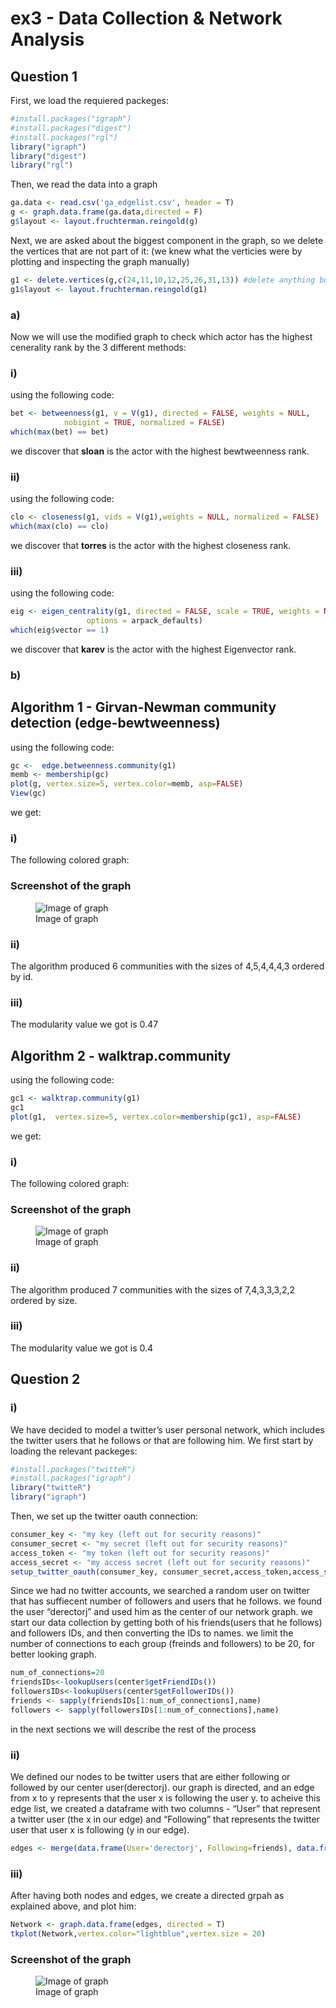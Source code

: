 # ex3 - Data Collection & Network Analysis

## Question 1

First, we load the requiered packeges:

```r
#install.packages("igraph")
#install.packages("digest")
#install.packages("rgl")
library("igraph")
library("digest")
library("rgl")
```

Then, we read the data into a graph

```r
ga.data <- read.csv('ga_edgelist.csv', header = T)
g <- graph.data.frame(ga.data,directed = F)
g$layout <- layout.fruchterman.reingold(g)
```

Next, we are asked about the biggest component in the graph, so we delete the vertices that are not part of it:
(we knew what the verticies were by plotting and inspecting the graph manually)

```r
g1 <- delete.vertices(g,c(24,11,10,12,25,26,31,13)) #delete anything but the biggest component
g1$layout <- layout.fruchterman.reingold(g1)
```
### a)

Now we will use the modified graph to check which actor has the highest cenerality rank by the 3 different methods:

### i)

using the following code:

```r
bet <- betweenness(g1, v = V(g1), directed = FALSE, weights = NULL,
            nobigint = TRUE, normalized = FALSE)
which(max(bet) == bet)
```
we discover that **sloan** is the actor with the highest bewtweenness rank.

### ii)

using the following code:

```r
clo <- closeness(g1, vids = V(g1),weights = NULL, normalized = FALSE)
which(max(clo) == clo)
```
we discover that **torres** is the actor with the highest closeness rank.

### iii)

using the following code:

```r
eig <- eigen_centrality(g1, directed = FALSE, scale = TRUE, weights = NULL,
                 options = arpack_defaults)
which(eig$vector == 1)
```
we discover that **karev** is the actor with the highest Eigenvector rank.

### b)

## Algorithm 1 - Girvan-Newman community detection (edge-bewtweenness)

using the following code:

```r
gc <-  edge.betweenness.community(g1)
memb <- membership(gc)
plot(g, vertex.size=5, vertex.color=memb, asp=FALSE)
View(gc)
```
we get:

### i)

The following colored graph:

### Screenshot of the graph
![Image of graph](https://github.com/ofir-cohen/ex3/blob/master/images/gc_colored_graph.PNG)

### ii) 

The algorithm produced 6 communities with the sizes of 4,5,4,4,4,3 ordered by id.

### iii) 

The modularity value we got is 0.47

## Algorithm 2 - walktrap.community

using the following code:

```r
gc1 <- walktrap.community(g1)
gc1
plot(g1,  vertex.size=5, vertex.color=membership(gc1), asp=FALSE)
```
we get:

### i)

The following colored graph:

### Screenshot of the graph
![Image of graph](https://github.com/ofir-cohen/ex3/blob/master/images/gc1_colored_graph.PNG)

### ii) 

The algorithm produced 7 communities with the sizes of 7,4,3,3,3,2,2 ordered by size.

### iii) 

The modularity value we got is 0.4

## Question 2

### i)

We have decided to model a twitter's user personal network, which includes the twitter users that he follows or that are following him.
We first start by loading the relevant packeges:

```r
#install.packages("twitteR")
#install.packages("igraph")
library("twitteR")
library("igraph")
```
Then, we set up the twitter oauth connection:

```r
consumer_key <- "my key (left out for security reasons)"
consumer_secret <- "my secret (left out for security reasons)"
access_token <- "my token (left out for security reasons)"
access_secret <- "my access secret (left out for security reasons)"
setup_twitter_oauth(consumer_key, consumer_secret,access_token,access_secret)
```

Since we had no twitter accounts, we searched a random user on twitter that has suffiecent number of followers and users that he follows.
we found the user "derectorj" and used him as the center of our network graph.
we start our data collection by getting both of his friends(users that he follows) and followers IDs, and then converting the IDs to names. we limit the number of connections to each group (freinds and followers) to be 20, for better looking graph.

```r
num_of_connections=20
friendsIDs<-lookupUsers(center$getFriendIDs())
followersIDs<-lookupUsers(center$getFollowerIDs())
friends <- sapply(friendsIDs[1:num_of_connections],name)
followers <- sapply(followersIDs[1:num_of_connections],name)
```
in the next sections we will describe the rest of the process

### ii)

We defined our nodes to be twitter users that are either following or followed by our center user(derectorj).
our graph is directed, and an edge from x to y represents that the user x is following the user y.
to acheive this edge list, we created a dataframe with two columns - "User" that represent a twitter user (the x in our edge)
and "Following" that represents the twitter user that user x is following (y in our edge).

```r
edges <- merge(data.frame(User='derectorj', Following=friends), data.frame(User=followers, Following='derectorj'), all=T)
```

### iii)

After having both nodes and edges, we create a directed grpah as explained above, and plot him:

```r
Network <- graph.data.frame(edges, directed = T)
tkplot(Network,vertex.color="lightblue",vertex.size = 20)
```

### Screenshot of the graph
![Image of graph](https://github.com/ofir-cohen/ex3/blob/master/images/network_graph.PNG)
